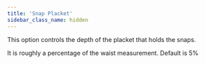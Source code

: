 ```yaml
---
title: 'Snap Placket'
sidebar_class_name: hidden
---
```


This option controls the depth of the placket that holds the snaps.

It is roughly a percentage of the waist measurement. Default is 5%
